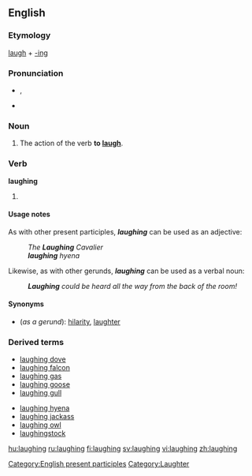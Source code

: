 ==English==

===Etymology===
[[laugh]] + [[-ing]]

===Pronunciation===
* {{IPA|/ˈlɑːfɪŋ/}}, {{SAMPA|/'lA:fIN/}}
* {{audio|en-us-laughing.ogg|Audio (US)}}
*: {{rhymes|ɑːfɪŋ}}

===Noun===
{{en-noun|-}}

# The action of the verb '''to [[laugh]]'''.

===Verb===
'''laughing'''

# {{present participle of|laugh}}

====Usage notes====
As with other present participles, '''''laughing''''' can be used as an adjective:
: ''The '''Laughing''' Cavalier''
: '''''laughing''' hyena''

Likewise, as with other gerunds, '''''laughing''''' can be used as a verbal noun:
: '''''Laughing''' could be heard all the way from the back of the room!''

====Synonyms====
* (''as a gerund''): [[hilarity]], [[laughter]]

===Derived terms===
{{top}}
* [[laughing dove]]
* [[laughing falcon]]
* [[laughing gas]]
* [[laughing goose]]
* [[laughing gull]]
{{mid}}
* [[laughing hyena]]
* [[laughing jackass]]
* [[laughing owl]]
* [[laughingstock]]
{{bottom}}

[[Category:English present participles]]
[[Category:Laughter]]

[[hu:laughing]]
[[ru:laughing]]
[[fi:laughing]]
[[sv:laughing]]
[[vi:laughing]]
[[zh:laughing]]